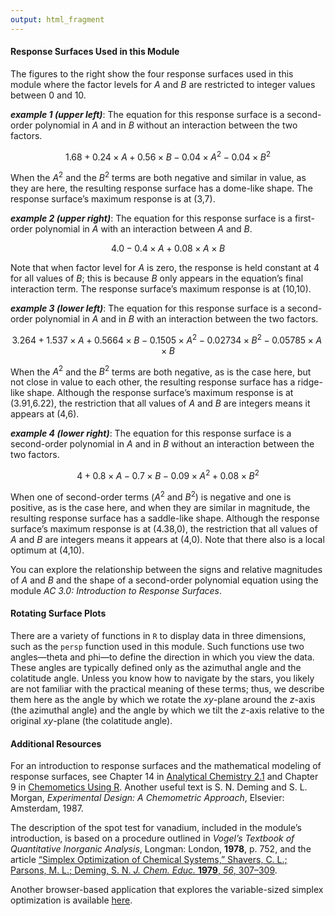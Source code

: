 ```yaml
---
output: html_fragment
---
```


<!-- place wrapping up here -->

#### Response Surfaces Used in this Module

The figures to the right show the four response surfaces used in this module where the factor levels for *A* and *B* are restricted to integer values between 0 and 10.

***example 1 (upper left)***: The equation for this response surface is a second-order polynomial in *A* and in *B* without an interaction between the two factors. 

$$1.68 + 0.24 \times A + 0.56 \times B - 0.04 \times A^2 - 0.04 \times B^2$$ 

When the $A^2$ and the $B^2$ terms are both negative and similar in value, as they are here, the resulting response surface has a dome-like shape. The response surface's maximum response is at (3,7). 

***example 2 (upper right)***: The equation for this response surface is a first-order polynomial in *A* with an interaction between *A* and *B*.

$$4.0 - 0.4 \times A + 0.08 \times A \times B$$ 

Note that when factor level for *A* is zero, the response is held constant at 4 for all values of *B*; this is because *B* only appears in the equation's final interaction term. The response surface's maximum response is at (10,10). 

***example 3 (lower left)***: The equation for this response surface is a second-order polynomial in *A* and in *B* with an interaction between the two factors. 

$$3.264 + 1.537 \times A + 0.5664 \times B - 0.1505 \times A^2 - 0.02734 \times B^2 - 0.05785 \times A \times B$$ 

When the $A^2$ and the $B^2$ terms are both negative, as is the case here, but not close in value to each other, the resulting response surface has a ridge-like shape. Although the response surface's maximum response is at (3.91,6.22), the restriction that all values of *A* and *B* are integers means it appears at (4,6). 

***example 4 (lower right)***: The equation for this response surface is a second-order polynomial in *A* and in *B* without an interaction between the two factors.

$$4 + 0.8 \times A - 0.7 \times B - 0.09 \times A^2 + 0.08 \times B^2$$ 

When one of second-order terms ($A^2$ and $B^2$) is negative and one is positive, as is the case here, and when they are similar in magnitude, the resulting response surface has a saddle-like shape. Although the response surface's maximum response is at (4.38,0), the restriction that all values of *A* and *B* are integers means it appears at (4,0). Note that there also is a local optimum at (4,10). 

You can explore the relationship between the signs and relative magnitudes of *A* and *B* and the shape of a second-order polynomial equation using the module *AC 3.0: Introduction to Response Surfaces*.

#### Rotating Surface Plots

There are a variety of functions in `R` to display data in three dimensions, such as the `persp` function used in this module. Such functions use two angles---theta and phi---to define the direction in which you view the data. These angles are typically defined only as the azimuthal angle and the colatitude angle. Unless you know how to navigate by the stars, you likely are not familiar with the practical meaning of these terms; thus, we describe them here as the angle by which we rotate the *xy*-plane around the *z*-axis (the azimuthal angle) and the angle by which we tilt the *z*-axis relative to the original *xy*-plane (the colatitude angle).

#### Additional Resources

For an introduction to response surfaces and the mathematical modeling of response surfaces, see Chapter 14 in [Analytical Chemistry 2.1](https://chem.libretexts.org/Bookshelves/Analytical_Chemistry/Analytical_Chemistry_2.1_(Harvey)/14%3A_Developing_a_Standard_Method/14.01%3A_Optimizing_the_Experimental_Procedure) and Chapter 9 in [Chemometics Using R](https://chem.libretexts.org/Bookshelves/Analytical_Chemistry/Chemometrics_Using_R_(Harvey)/09%3A_Gathering_Data). Another useful text is S. N. Deming and S. L. Morgan, *Experimental Design: A Chemometric Approach*, Elsevier: Amsterdam, 1987.

The description of the spot test for vanadium, included in the module's introduction, is based on a procedure outlined in *Vogel’s Textbook of Quantitative Inorganic Analysis*, Longman: London, **1978**, p. 752, and the article ["Simplex Optimization of Chemical Systems," Shavers, C. L.; Parsons, M. L.; Deming, S. N. *J. Chem. Educ.* **1979**, *56*, 307--309](https://doi.org/10.1021/ed056p307).

Another browser-based application that explores the variable-sized simplex optimization is available [here](http://195.134.76.37/applets/AppletSimplex/Appl_Simplex2.html).





